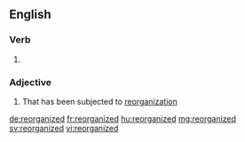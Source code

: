 ==English==

===Verb===
{{head|en}}

# {{en-past of|reorganize}}

===Adjective===
{{en-adj}}

# That has been subjected to [[reorganization]]

[[de:reorganized]]
[[fr:reorganized]]
[[hu:reorganized]]
[[mg:reorganized]]
[[sv:reorganized]]
[[vi:reorganized]]